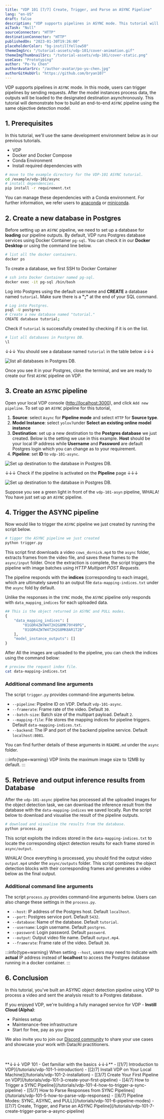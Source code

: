 ```yaml
---
title: "VDP 101 [7/7] Create, Trigger, and Parse an ASYNC Pipeline"
lang: "en-US"
draft: false
description: "VDP supports pipelines in ASYNC mode. This tutorial will demonstrate how to build an end-to-end ASYNC pipeline using the same objective detection model."
aiTask: "Null"
sourceConnector: "HTTP"
destinationConnector: "HTTP"
publishedOn: "2023-01-30T19:26:00"
placeholderColor: "bg-instillYellow50"
themeImgSrc: "/tutorial-assets/vdp-101/cover-animation.gif"
themeImgThumbnailSrc: "/tutorial-assets/vdp-101/cover-static.png"
useCase: "Prototyping"
author: "Po-Yu Chen"
authorAvatarSrc: "/author-avatar/po-yu-chen.jpg"
authorGitHubUrl: "https://github.com/bryan107"
---
```


VDP supports pipelines in `ASYNC` mode. In this mode, users can trigger pipelines by sending requests. After the model instances process data, the outputs will be loaded to the designated destination asynchronously. This tutorial will demonstrate how to build an end-to-end `ASYNC` pipeline using the same objective detection model.

## 1. Prerequisites

In this tutorial, we'll use the same development environment below as in our previous tutorials.

- VDP
- Docker and Docker Compose
- Conda Environment
- Install required dependencies with

```bash
# move to the example directory for the VDP-101 ASYNC tutorial.
cd /example/vdp-101/async
# install dependencies.
pip install -r requirement.txt
```

You can manage these dependencies with a Conda environment. For further information, we refer users to [anaconda](https://docs.anaconda.com/anaconda/install/silent-mode/) or [miniconda](https://docs.conda.io/projects/conda/en/latest/user-guide/install/index.html#installing-conda-on-a-system-that-has-other-python-installations-or-packages).

## 2. Create a new database in Postgres

Before setting up an `ASYNC` pipeline, we need to set up a database for **loading** our pipeline outputs. By default, VDP runs Postgres database services using Docker Container `pg-sql`. You can check it in our **Docker Desktop** or using the command line below.

```bash
# list all the docker containers.
docker ps
```

To create a database, we first SSH to Docker Container

```bash
# ssh into Docker Container named pg-sql.
docker exec -it pg-sql /bin/bash
```

Log into Postgres using the default username and **CREATE** a database named `tutorial`. Make sure there is a **";"** at the end of your SQL command.

```bash
# Log into Postgres.
psql -U postgres
# Create a new database named "tutorial."
CREATE database tutorial;
```

Check if `tutorial` is successfully created by checking if it is on the list.

```bash
# list all databases in Postgres DB.
\l
```

↓↓↓ You should see a database named `tutorial` in the table below ↓↓↓

<img
  src="/tutorial-assets/vdp-101/7-async-pipeline/create-postgres-db.png"
  alt="list all databases in Postgres DB."
/>

Once you see it in your Postgres, close the terminal, and we are ready to create our first `ASYNC` pipeline on VDP.

## 3. Create an `ASYNC` pipeline

Open your local VDP console ([http://localhost:3000](http://localhost:3000)), and click `Add new pipeline`. To set up an `ASYNC` pipeline for this tutorial,

1. **Source**: select `Async` for **Pipeline mode** and select `HTTP` for **Source type**.
2. **Model Instance**: select `yolov7`under **Select an existing online model instance**
3. **Destination**: set up a new destination to the **Postgres database** we just created. Below is the setting we use in this example. **Host** should be your local IP address while **Username** and **Password** are default Postgres login which you can change as to your requirement.
4. **Pipeline**: set **ID** to `vdp-101-async`.

<img
  src="/tutorial-assets/vdp-101/7-async-pipeline/async-add-destination.png"
  alt="Set up destination to the database in Postgres DB."
/>

↓↓↓ Check if the pipeline is activated on the **Pipeline** page ↓↓↓

<img
  src="/tutorial-assets/vdp-101/7-async-pipeline/async-pipeline-list.png"
  alt="Set up destination to the database in Postgres DB."
/>

Suppose you see a green light in front of the `vdp-101-asyn` pipeline, WHALA! You have just set up an `ASYNC` pipeline.

## 4. Trigger the ASYNC pipeline

Now would like to trigger the `ASYNC` pipeline we just created by running the script below.

```bash
# tigger the ASYNC pipeline we just created
python trigger.py
```

This script first downloads a video `cows_dornick.mp4` to the `async` folder, extracts frames from the video file, and saves these frames to the `async/input` folder. Once the extraction is complete, the script triggers the pipeline with image batches using _HTTP Multipart POST Requests_.

The pipeline responds with the **indices** (corresponding to each image), which are ultimately saved to an output file `data-mapping-indices.txt` under the `async` fold by default.

Unlike the responses in the `SYNC` mode, the `ASYNC` pipeline only responds with `data_mapping_indices` for each uploaded data.

```python
## This is the object returned in ASYNC and PULL modes.
{
	"data_mapping_indices": [
		"01GDR4ZW7W4T2H2G8MK79Y49PG",
		"01GDR4ZW7W4T2H2G8MK8AR1T2B"
	],
	"model_instance_outputs": []
}

```

After All the images are uploaded to the pipeline, you can check the indices using the command below:

```bash
# preview the request index file.
cat data-mapping-indices.txt
```

### Additional command line arguments

The script `trigger.py` provides command-line arguments below.

- `--pipeline`: Pipeline ID on VDP. Default `vdp-101-async`.
- `--framerate`: Frame rate of the video. Default `30`.
- `--batch-size`: Batch size of the multipart payload. Default `2`.
- `--mapping-file`: File stores the mapping indices for pipeline triggers. Default `data-mapping-indices.txt`.
- `--backend`: The IP and port of the backend pipeline service. Default `localhost:8081`.

You can find further details of these arguments in `README.md` under the `async` folder.

:::info{type=warning}
VDP limits the maximum image size to 12MB by default.
:::

## 5. Retrieve and output inference results from Database

After the `vdp-101-async` pipeline has processed all the uploaded images for the object detection task, we can download the inference result from the database with the `data-mapping-indices` we saved locally. Run the script below to download and visualise the result of the pipeline outputs.

```bash
# download and visualise the results from the database.
python process.py
```

This script exploits the indices stored in the `data-mapping-indices.txt` to locate the corresponding object detection results for each frame stored in `async/output`.

WHALA! Once everything is processed, you should find the output video `output.mp4` under the `async/outputs` folder. This script combines the object detection blocks with their corresponding frames and generates a video below as the final output.

<Youtube id="jokydabr70M" />

### Additional command line arguments

The script `process.py` provides command-line arguments below. Users can also change these settings in the `process.py`.

- `--host`: IP address of the Postgres host. Default `localhost`.
- `--port`: Postgres service port. Default `5432`.
- `--database`: Name of the database. Default `tutorial`.
- `--username`: Login username. Default `postgres`.
- `--password`: Login password. Default `password`.
- `--output`: Output video file name. Default `output.mp4`.
- `--framerate`: Frame rate of the video. Default `30`.

:::info{type=warning}
When setting `--host`, users may need to indicate with **actual** IP address instead of **localhost** to access the Postgres database running in a docker container.
:::

## 6. Conclusion

In this tutorial, you've built an ASYNC object detection pipeline using VDP to process a video and sent the analysis result to a Postgres database.

If you enjoyed VDP, we're building a fully managed service for VDP - **Instill Cloud (Alpha)**:

- Painless setup
- Maintenance-free infrastructure
- Start for free, pay as you grow

<CtaButton
  text="🚀 Join the Instill Cloud waitlist."
  link="https://www.instill.tech/get-access/?utm_source=tutorial&utm_medium=link&utm_campaign=vdp-streamlit-yolov7"
/>

We also invite you to join our [Discord community](http://go.instill.tech/4fajhm) to share your use cases and showcase your work with Data/AI practitioners.

<br />
<br />
**↓↓↓ VDP 101 - Get familiar with the basics ↓↓↓** - [[1/7] Introduction to
VDP](/tutorials/vdp-101-1-introduction) - [[2/7] Install VDP on Your Local
Machine](/tutorials/vdp-101-2-installation) - [[3/7] Create Your First Pipeline
on VDP](/tutorials/vdp-101-3-create-your-first-pipeline) - [[4/7] How to Trigger
a SYNC Pipeline](/tutorials/vdp-101-4-how-to-trigger-a-sync-pipeline) - [[5/7]
How to Parse Responses from SYNC
Pipelines](/tutorials/vdp-101-5-how-to-parse-vdp-responses) - [[6/7] Pipeline
Modes: SYNC, ASYNC, and PULL](/tutorials/vdp-101-6-pipeline-modes) - [[7/7]
Create, Trigger, and Parse an ASYNC
Pipeline](/tutorials/vdp-101-7-create-trigger-parse-a-async-pipeline)
